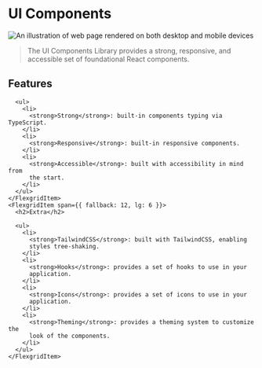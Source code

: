 

<Meta title="Getting Started/Overview" />

<div className="prose">
<h1>UI Components</h1>

<div className="max-w-md overflow-hidden rounded-md shadow-lg md:max-w-4xl dark:shadow-none">
  <div className="md:flex">
    <div className="bg-surface-medium md:shrink-0">
      <img
        className="my-0 ml-auto mr-auto h-52 w-52 object-cover sm:h-52 sm:w-52 md:h-full md:w-60"
        src={Hero}
        alt="An illustration of web page rendered on both desktop and mobile devices"
      />
    </div>
    <div className="p-4">
      <blockquote>The UI Components Library provides a strong, responsive, and accessible set of foundational React components.</blockquote>
      <Navigators rightLabel="Installation" />
    </div>

  </div>
</div>

<Unstyled>
  <div className="mt-4" />
</Unstyled>

<Flexgrid>
  <FlexgridItem span={{ fallback: 12, lg: 6 }}>
    <h2>Features</h2>

      <ul>
        <li>
          <strong>Strong</strong>: built-in components typing via TypeScript.
        </li>
        <li>
          <strong>Responsive</strong>: built-in responsive components.
        </li>
        <li>
          <strong>Accessible</strong>: built with accessibility in mind from
          the start.
        </li>
      </ul>
    </FlexgridItem>
    <FlexgridItem span={{ fallback: 12, lg: 6 }}>
      <h2>Extra</h2>

      <ul>
        <li>
          <strong>TailwindCSS</strong>: built with TailwindCSS, enabling
          styles tree-shaking.
        </li>
        <li>
          <strong>Hooks</strong>: provides a set of hooks to use in your
          application.
        </li>
        <li>
          <strong>Icons</strong>: provides a set of icons to use in your
          application.
        </li>
        <li>
          <strong>Theming</strong>: provides a theming system to customize the
          look of the components.
        </li>
      </ul>
    </FlexgridItem>

  </Flexgrid>

</div>
